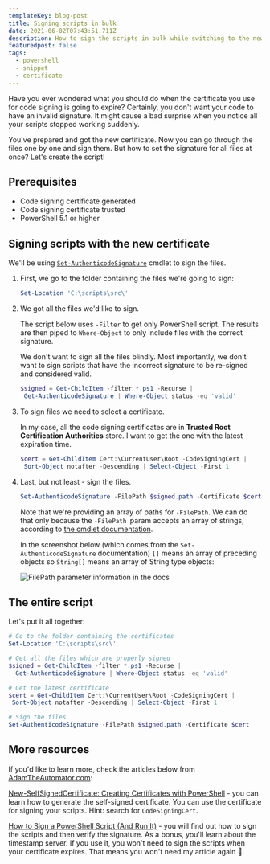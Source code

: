 ```yaml
---
templateKey: blog-post
title: Signing scripts in bulk
date: 2021-06-02T07:43:51.711Z
description: How to sign the scripts in bulk while switching to the new certificate.
featuredpost: false
tags:
  - powershell
  - snippet
  - certificate
---
```

Have you ever wondered what you should do when the certificate you use for code signing is going to expire? Certainly, you don't want your code to have an invalid signature. It might cause a bad surprise when you notice all your scripts stopped working suddenly.

You've prepared and got the new certificate. Now you can go through the files one by one and sign them. But how to set the signature for all files at once? Let's create the script!

## Prerequisites

* Code signing certificate generated
* Code signing certificate trusted
* PowerShell 5.1 or higher

## Signing scripts with the new certificate

We'll be using [`Set-AuthenticodeSignature`](https://docs.microsoft.com/en-us/powershell/module/microsoft.powershell.security/set-authenticodesignature?view=powershell-7.1) cmdlet to sign the files.

1. First, we go to the folder containing the files we're going to sign:

   ```powershell
   Set-Location 'C:\scripts\src\'
   ```
2. We got all the files we'd like to sign.

    The script below uses `-Filter` to get only PowerShell script. The results are then piped to `Where-Object` to only include files with the correct signature.

    We don't want to sign all the files blindly. Most importantly, we don't want to sign scripts that have the incorrect signature to be re-signed and considered valid.

   ```powershell
   $signed = Get-ChildItem -filter *.ps1 -Recurse | 
   	Get-AuthenticodeSignature | Where-Object status -eq 'valid'
   ```
3. To sign files we need to select a certificate.

   In my case, all the code signing certificates are in **Trusted Root Certification Authorities** store. I want to get the one with the latest expiration time.

   ```powershell
   $cert = Get-ChildItem Cert:\CurrentUser\Root -CodeSigningCert |
   	Sort-Object notafter -Descending | Select-Object -First 1
   ```
4. Last, but not least - sign the files.

   ```powershell
   Set-AuthenticodeSignature -FilePath $signed.path -Certificate $cert
   ```

   Note that we're providing an array of paths for `-FilePath`. We can do that only because the `-FilePath `param accepts an array of strings, according to [the cmdlet documentation](https://docs.microsoft.com/en-us/powershell/module/microsoft.powershell.security/set-authenticodesignature?view=powershell-7.1).

   In the screenshot below (which comes from the `Set-AuthenticodeSignature` documentation) `[]` means an array of preceding objects so `String[]` means an array of String type objects:

   ![FilePath parameter information in the docs](../../img/20210602-104024-rv4fy8oroj.png "FilePath parameter information in the docs")

## The entire script

Let's put it all together:

```powershell
# Go to the folder containing the certificates
Set-Location 'C:\scripts\src\'

# Get all the files which are properly signed
$signed = Get-ChildItem -filter *.ps1 -Recurse |
  Get-AuthenticodeSignature | Where-Object status -eq 'valid'

# Get the latest certificate
$cert = Get-ChildItem Cert:\CurrentUser\Root -CodeSigningCert |
 Sort-Object notafter -Descending | Select-Object -First 1

# Sign the files
Set-AuthenticodeSignature -FilePath $signed.path -Certificate $cert
```

## More resources

If you'd like to learn more, check the articles below from [AdamTheAutomator.com](https://adamtheautomator.com):

[New-SelfSignedCertificate: Creating Certificates with PowerShell](https://adamtheautomator.com/new-selfsignedcertificate/) - you can learn how to generate the self-signed certificate. You can use the certificate for signing your scripts. Hint: search for `CodeSigningCert`.

[How to Sign a PowerShell Script (And Run It)](https://adamtheautomator.com/how-to-sign-powershell-script/) - you will find out how to sign the scripts and then verify the signature. As a bonus, you'll learn about the timestamp server. If you use it, you won't need to sign the scripts when your certificate expires. That means you won't need my article again 🤭.
